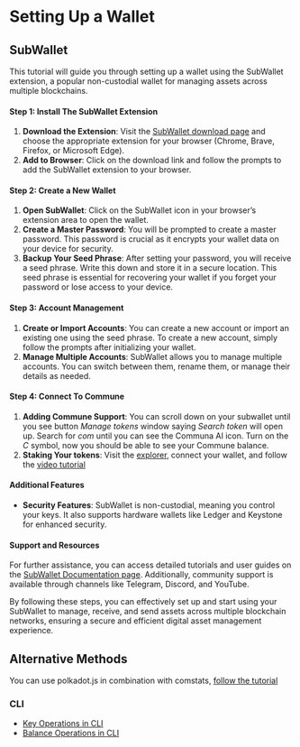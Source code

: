 # Setting Up a Wallet

## SubWallet

This tutorial will guide you through setting up a wallet using the SubWallet extension, a popular non-custodial wallet for managing assets across multiple blockchains.

#### Step 1: Install The SubWallet Extension

1. **Download the Extension**: Visit the [SubWallet download page](https://www.subwallet.app/download.html) and choose the appropriate extension for your browser (Chrome, Brave, Firefox, or Microsoft Edge).
2. **Add to Browser**: Click on the download link and follow the prompts to add the SubWallet extension to your browser.

#### Step 2: Create a New Wallet

1. **Open SubWallet**: Click on the SubWallet icon in your browser’s extension area to open the wallet.
2. **Create a Master Password**: You will be prompted to create a master password. This password is crucial as it encrypts your wallet data on your device for security.
3. **Backup Your Seed Phrase**: After setting your password, you will receive a seed phrase. Write this down and store it in a secure location. This seed phrase is essential for recovering your wallet if you forget your password or lose access to your device.

#### Step 3: Account Management

1. **Create or Import Accounts**: You can create a new account or import an existing one using the seed phrase. To create a new account, simply follow the prompts after initializing your wallet.
2. **Manage Multiple Accounts**: SubWallet allows you to manage multiple accounts. You can switch between them, rename them, or manage their details as needed.

#### Step 4: Connect To Commune

1. **Adding Commune Support**: You can scroll down on your subwallet until you see button *Manage tokens* window saying *Search token* will open up. Search for *com* until you can see the Communa AI icon. Turn on the *C* symbol, now you should be able to see your Commune balance.  
2. **Staking Your tokens**: Visit the [explorer](https://explorer.communeai.net/#/accounts), connect your wallet, and follow the [video tutorial](https://www.youtube.com/watch?v=JrQKG7ko14M&t=195s)

#### Additional Features

- **Security Features**: SubWallet is non-custodial, meaning you control your keys. It also supports hardware wallets like Ledger and Keystone for enhanced security.

#### Support and Resources

For further assistance, you can access detailed tutorials and user guides on the [SubWallet Documentation page](https://docs.subwallet.app/main). Additionally, community support is available through channels like Telegram, Discord, and YouTube.

By following these steps, you can effectively set up and start using your SubWallet to manage, receive, and send assets across multiple blockchain networks, ensuring a secure and efficient digital asset management experience.

## Alternative Methods

You can use polkadot.js in combination with comstats, [follow the tutorial](https://www.youtube.com/watch?v=aP8N17hoPHQ)

### CLI

- [Key Operations in CLI](/docs/working-with-keys/key-basics)
- [Balance Operations in CLI](/docs/working-with-keys/balance-operations)